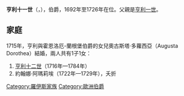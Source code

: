 {{Unreferenced|time=2020-12-31T08:46:42+00:00}}

'''亨利十一世'''（{{lang-de|Heinrich XI}}，{{bd|1669年|4月22日|1726年|7月28日}}），{{link-de|羅伊斯-施萊茨|Reuß-Schleiz}}伯爵，1692年至1726年在位。父親是[[亨利一世_(羅伊斯-施萊茨)|亨利一世]]。

== 家庭 ==
1715年，亨利與霍恩洛厄-蘭根堡伯爵{{le|海因里希·腓特烈 (霍恩洛厄-蘭根堡)|Henry Frederick, Count of Hohenlohe-Langenburg|海因里希·腓特烈}}的女兒奧古斯塔·多蘿西亞（Augusta Dorothea）結婚，兩人共有1子1女：
# [[亨利十二世_(羅伊斯-施萊茨)|亨利十二世]]（1716年—1784年）
# 約翰娜·阿瑪莉埃（1722年—1729年），夭折

[[Category:羅伊斯家族|Category:羅伊斯家族]]
[[Category:歐洲伯爵|Category:歐洲伯爵]]